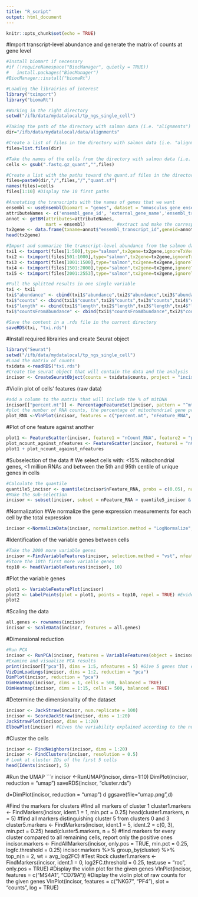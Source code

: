 ```yaml
---
title: "R_script"
output: html_document
---
```


```r
knitr::opts_chunk$set(echo = TRUE)
```

#Import transcript-level abundance and generate the matrix of counts at gene level
```r
#Install biomart if necessary
#if (!requireNamespace("BiocManager", quietly = TRUE))
#   install.packages("BiocManager")
#BiocManager::install("biomaRt")

#Loading the librairies of interest
library("tximport")
library("biomaRt")

#Working in the right directory
setwd("/ifb/data/mydatalocal/tp_ngs_single_cell")

#Taking the path of the directory with salmon data (i.e. "alignments")
dir="/ifb/data/mydatalocal/data/alignments"

#Create a list of files in the directory with salmon data (i.e. "alignments")
files=list.files(dir)

#Take the names of the cells from the directory with salmon data (i.e. the names of cells in "alignments")
cells <- gsub(".fastq.gz_quant","",files)

#Create a list with the paths toward the quant.sf files in the directory with salmon data. These paths' names are the names of cells.
files=paste0(dir,"/",files,"/","quant.sf")
names(files)=cells
files[1:10] #Display the 10 first paths

#Annotating the transcripts with the names of genes that we want
ensembl <- useEnsembl(biomart = "genes", dataset = "mmusculus_gene_ensembl")          #select the genes of mus musculus in Ensembl
attributeNames <- c('ensembl_gene_id', 'external_gene_name','ensembl_transcript_id')   #create the vector that will contain the 
annot <- getBM(attributes=attributeNames, 
               mart = ensembl)            #extract and make the correspondence between the external gene name and the transcript id
tx2gene <- data.frame(txname=annot$"ensembl_transcript_id",geneid=annot$"external_gene_name")  #create a frame with the corresponding name of the gene for every transcript. It will be the argument for tximport.
head(tx2gene) 

#Import and summarize the transcript-level abundance from the salmon data (splitted to improve the computer capacity)
txi1 <- tximport(files[1:500],type="salmon",tx2gene=tx2gene,ignoreTxVersion=T)
txi2 <- tximport(files[501:1000],type="salmon",tx2gene=tx2gene,ignoreTxVersion=T)
txi3 <- tximport(files[1001:1500],type="salmon",tx2gene=tx2gene,ignoreTxVersion=T)
txi4 <- tximport(files[1501:2000],type="salmon",tx2gene=tx2gene,ignoreTxVersion=T)
txi5 <- tximport(files[2001:2553],type="salmon",tx2gene=tx2gene,ignoreTxVersion=T)

#Pull the splitted results in one single variable
txi <- txi1
txi$"abundance" <- cbind(txi1$"abundance",txi2$"abundance",txi3$"abundance",txi4$"abundance",txi5$"abundance")
txi$"counts" <- cbind(txi1$"counts",txi2$"counts",txi3$"counts",txi4$"counts",txi5$"counts")
txi$"length" <- cbind(txi1$"length",txi2$"length",txi3$"length",txi4$"length",txi5$"length")
txi$"countsFromAbundance" <- cbind(txi1$"countsFromAbundance",txi2$"countsFromAbundance",txi3$"countsFromAbundance",txi4$"countsFromAbundance",txi5$"countsFromAbundance")

#Save the content in a .rds file in the current directory
saveRDS(txi, "txi.rds")
```


#Install required librairies and create Seurat object
```r
library("Seurat")
setwd("/ifb/data/mydatalocal/tp_ngs_single_cell")
#Load the matrix of counts
txidata <-readRDS("txi.rds")
#Create the seurat object that will contain the data and the analysis
incisor <- CreateSeuratObject(counts = txidata$counts, project = "incisor", min.cells = 3, min.features = 200)
```

#Violin plot of cells' features (raw data)
```r
#add a column to the matrix that will include the % of mitDNA
incisor[["percent.mt"]] <- PercentageFeatureSet(incisor, pattern = "^mt-")
#plot the number of RNA counts, the percentage of mitochondrial gene present in cells and the number of unique genes for each cell
plot_RNA <-VlnPlot(incisor, features = c("percent.mt", "nFeature_RNA", "nCount_RNA"), ncol = 3)
```

#Plot of one feature against another
```r
plot1 <- FeatureScatter(incisor, feature1 = "nCount_RNA", feature2 = "percent.mt")
plot_ncount_against_nfeatures <- FeatureScatter(incisor, feature1 = "nCount_RNA", feature2 = "nFeature_RNA")
plot1 + plot_ncount_against_nfeatures
```

#Subselection of the data
# We select cells with: <15% mitochondrial genes, <1 million RNAs and between the 5th and 95th centile of unique genes in cells  
```r
#Calculate the quantile
quantile5_incisor <- quantile(incisor$nFeature_RNA, probs = c(0.05), na.rm = FALSE, names = TRUE, type = 7)
#Make the sub-selection
incisor <- subset(incisor, subset = nFeature_RNA > quantile5_incisor & percent.mt < 15 & nCount_RNA < 1000000)
```

#Normalization
#We normalize the gene expression measurements for each cell by the total expression
```r
incisor <-NormalizeData(incisor, normalization.method = "LogNormalize", scale.factor = 10000)
```

#Identification of the variable genes between cells
```r
#Take the 2000 more variable genes
incisor <-FindVariableFeatures(incisor, selection.method = "vst", nfeatures = 2000)
#Store the 10th first more variable genes
top10 <- head(VariableFeatures(incisor), 10)
```

#Plot the variable genes
```r
plot1 <- VariableFeaturePlot(incisor)
plot2 <- LabelPoints(plot = plot1, points = top10, repel = TRUE) #Evidence the names of the 10 most variable genes
plot2
```

#Scaling the data
```r
all.genes <- rownames(incisor)
incisor <- ScaleData(incisor, features = all.genes)
```

#Dimensional reduction
```r
#Run PCA
incisor <- RunPCA(incisor, features = VariableFeatures(object = incisor))
#Examine and visualize PCA results
print(incisor[["pca"]], dims = 1:5, nfeatures = 5) #Give 5 genes that explain the most the variability through 5 dimensions
VizDimLoadings(incisor, dims = 1:2, reduction = "pca")
DimPlot(incisor, reduction = "pca")
DimHeatmap(incisor, dims = 1, cells = 500, balanced = TRUE)
DimHeatmap(incisor, dims = 1:15, cells = 500, balanced = TRUE)
```

#Determine the dimensionality of the dataset
```r
incisor <- JackStraw(incisor, num.replicate = 100)
incisor <- ScoreJackStraw(incisor, dims = 1:20)
JackStrawPlot(incisor, dims = 1:20)
ElbowPlot(incisor) #Gives the variability explained according to the number of dimensions taken
```

#Cluster the cells
```r
incisor <- FindNeighbors(incisor, dims = 1:20)
incisor <- FindClusters(incisor, resolution = 0.5)
# Look at cluster IDs of the first 5 cells
head(Idents(incisor), 5)
```

#Run the UMAP
```r
incisor <-RunUMAP(incisor, dims=1:10)
DimPlot(incisor, reduction = "umap")
saveRDS(incisor, "cluster.rds")

d=DimPlot(incisor, reduction = "umap")
d
ggsave(file="umap.png",d)

#Find the markers for clusters
  #find all markers of cluster 1
cluster1.markers <- FindMarkers(incisor, ident.1 = 1, min.pct = 0.25)
head(cluster1.markers, n = 5)
  #find all markers distinguishing cluster 5 from clusters 0 and 3
cluster5.markers <- FindMarkers(incisor, ident.1 = 5, ident.2 = c(0, 3), min.pct = 0.25)
head(cluster5.markers, n = 5)
  #find markers for every cluster compared to all remaining cells, report only the positive ones
incisor.markers <- FindAllMarkers(incisor, only.pos = TRUE, min.pct = 0.25, logfc.threshold = 0.25)
incisor.markers %>% group_by(cluster) %>% top_n(n = 2, wt = avg_log2FC)
  #Test Rock 
cluster1.markers <- FindMarkers(incisor, ident.1 = 0, log2FC.threshold = 0.25, test.use = "roc", only.pos = TRUE)
  #Display the violin plot for the given genes 
VlnPlot(incisor, features = c("MS4A1", "CD79A"))
  #Display the violin plot of raw counts for the given genes
VlnPlot(incisor, features = c("NKG7", "PF4"), slot = "counts", log = TRUE)
